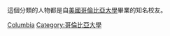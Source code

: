 {{Catnav|頁面分類|人物|校友|大學校友|美國大學校友}}

這個分類的人物都是自[[美國哥倫比亞大學|美國哥倫比亞大學]]畢業的知名校友。
{{Commonscat|Alumni of Columbia University}}

[[Category:纽约州各高校校友‎|Columbia]]
[[Category:哥倫比亞大學|Category:哥倫比亞大學]]